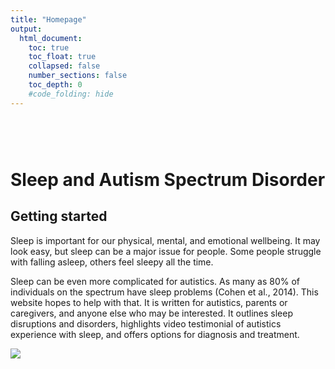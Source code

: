 ```yaml
---
title: "Homepage"
output: 
  html_document:
    toc: true
    toc_float: true
    collapsed: false
    number_sections: false
    toc_depth: 0
    #code_folding: hide
---
```


<style type="text/css">
.title {
  display: none;
}

#getting-started img {
  margin-right: 10px;
}

</style>

<div class="row" style="padding-top: 30px;">
<div class="col-sm-6">

```r

```

# **Sleep and Autism Spectrum Disorder **



## **Getting started**

Sleep is important for our physical, mental, and emotional wellbeing. It may look easy, but sleep can be a major issue for people. Some people struggle with falling asleep, others feel sleepy all the time. 

Sleep can be even more complicated for autistics. As many as 80% of individuals on the spectrum have sleep problems (Cohen et al., 2014). This website hopes to help with that. It is written for autistics, parents or caregivers, and anyone else who may be interested. It outlines sleep disruptions and disorders, highlights video testimonial of autistics experience with sleep, and offers options for diagnosis and treatment.



![](C:\Users\mhorger\Documents\GitHub\Sleep&ASD\docs\images\sleeping-monster-vector-clipart.png)


</div>

